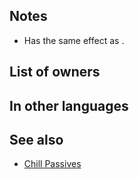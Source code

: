 {{Weapon Infobox
|tagid=SID_和傘
|weaponType=Lance
|weaponName=Wagasa
|might=10
|range=1
|effect=At start of turn, inflicts Def-7 on foe on the enemy team with the highest Def through its next action.
|cost=200
|exclusive=0
|statModifiers=0,10,0,0,0
|next=Wagasa+
|promotionRarity=5
|promotionTier=1
|required=Steel Lance
|properties=
}}
==Notes==
* Has the same effect as {{Pt|Chill Def 3}}.
{{Penalties}}
{{SelectStat}}
==List of owners==
{{Skill Hero List}}
==In other languages==
{{OtherLanguages
|japanese=和傘
|german=Wagasa
|spanishEU=Wagasa
|spanishLA=Wagasa
|french=Wagasa
|italian=Wagasa
|chineseTW=和傘
|portuguese=Wagasa
}}
==See also==
* [[Chill Passives]]
{{Weapons Navbox}}